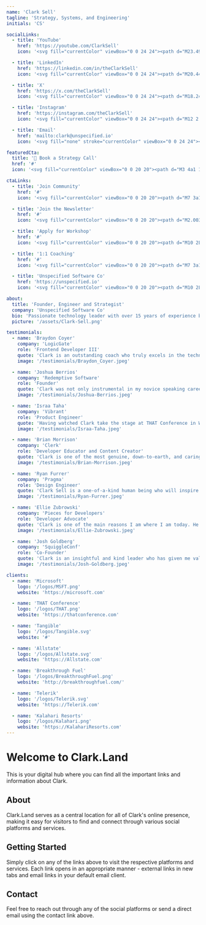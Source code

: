 ```yaml
---
name: 'Clark Sell'
tagline: 'Strategy, Systems, and Engineering'
initials: 'CS'

socialLinks:
  - title: 'YouTube'
    href: 'https://youtube.com/ClarkSell'
    icon: '<svg fill="currentColor" viewBox="0 0 24 24"><path d="M23.498 6.186a3.016 3.016 0 0 0-2.122-2.136C19.505 3.545 12 3.545 12 3.545s-7.505 0-9.377.505A3.017 3.017 0 0 0 .502 6.186C0 8.07 0 12 0 12s0 3.93.502 5.814a3.016 3.016 0 0 0 2.122 2.136c1.871.505 9.376.505 9.376.505s7.505 0 9.377-.505a3.015 3.015 0 0 0 2.122-2.136C24 15.93 24 12 24 12s0-3.93-.502-5.814zM9.545 15.568V8.432L15.818 12l-6.273 3.568z"/></svg>'

  - title: 'LinkedIn'
    href: 'https://linkedin.com/in/theClarkSell'
    icon: '<svg fill="currentColor" viewBox="0 0 24 24"><path d="M20.447 20.452h-3.554v-5.569c0-1.328-.027-3.037-1.852-3.037-1.853 0-2.136 1.445-2.136 2.939v5.667H9.351V9h3.414v1.561h.046c.477-.9 1.637-1.85 3.37-1.85 3.601 0 4.267 2.37 4.267 5.455v6.286zM5.337 7.433c-1.144 0-2.063-.926-2.063-2.065 0-1.138.92-2.063 2.063-2.063 1.14 0 2.064.925 2.064 2.063 0 1.139-.925 2.065-2.064 2.065zm1.782 13.019H3.555V9h3.564v11.452zM22.225 0H1.771C.792 0 0 .774 0 1.729v20.542C0 23.227.792 24 1.771 24h20.451C23.2 24 24 23.227 24 22.271V1.729C24 .774 23.2 0 22.222 0h.003z"/></svg>'

  - title: 'X'
    href: 'https://x.com/theClarkSell'
    icon: '<svg fill="currentColor" viewBox="0 0 24 24"><path d="M18.244 2.25h3.308l-7.227 8.26 8.502 11.24H16.17l-5.214-6.817L4.99 21.75H1.68l7.73-8.835L1.254 2.25H8.08l4.713 6.231zm-1.161 17.52h1.833L7.084 4.126H5.117z"></path></svg>'

  - title: 'Instagram'
    href: 'https://instagram.com/theClarkSell'
    icon: '<svg fill="currentColor" viewBox="0 0 24 24"><path d="M12 2.163c3.204 0 3.584.012 4.85.07 3.252.148 4.771 1.691 4.919 4.919.058 1.265.069 1.645.069 4.849 0 3.205-.012 3.584-.069 4.849-.149 3.225-1.664 4.771-4.919 4.919-1.266.058-1.644.07-4.85.07-3.204 0-3.584-.012-4.849-.07-3.26-.149-4.771-1.699-4.919-4.92-.058-1.265-.07-1.644-.07-4.849 0-3.204.013-3.583.07-4.849.149-3.227 1.664-4.771 4.919-4.919 1.266-.057 1.645-.069 4.849-.069zm0-2.163c-3.259 0-3.667.014-4.947.072-4.358.2-6.78 2.618-6.98 6.98-.059 1.281-.073 1.689-.073 4.948 0 3.259.014 3.668.072 4.948.2 4.358 2.618 6.78 6.98 6.98 1.281.058 1.689.072 4.948.072 3.259 0 3.668-.014 4.948-.072 4.354-.2 6.782-2.618 6.979-6.98.059-1.28.073-1.689.073-4.948 0-3.259-.014-3.667-.072-4.947-.196-4.354-2.617-6.78-6.979-6.98-1.281-.059-1.69-.073-4.949-.073zm0 5.838c-3.403 0-6.162 2.759-6.162 6.162s2.759 6.163 6.162 6.163 6.162-2.759 6.162-6.163c0-3.403-2.759-6.162-6.162-6.162zm0 10.162c-2.209 0-4-1.79-4-4 0-2.209 1.791-4 4-4s4 1.791 4 4c0 2.21-1.791 4-4 4zm6.406-11.845c-.796 0-1.441.645-1.441 1.44s.645 1.44 1.441 1.44c.795 0 1.439-.645 1.439-1.44s-.644-1.44-1.439-1.40z"/></svg>'

  - title: 'Email'
    href: 'mailto:clark@unspecified.io'
    icon: '<svg fill="none" stroke="currentColor" viewBox="0 0 24 24"><path stroke-linecap="round" stroke-linejoin="round" stroke-width="2" d="M3 8l7.89 4.26a2 2 0 002.22 0L21 8M5 19h14a2 2 0 002-2V7a2 2 0 00-2-2H5a2 2 0 00-2 2v10a2 2 0 002 2z"/></svg>'

featuredCta:
  title: '🚀 Book a Strategy Call'
  href: '#'
  icon: '<svg fill="currentColor" viewBox="0 0 20 20"><path d="M3 4a1 1 0 011-1h12a1 1 0 011 1v2a1 1 0 01-1 1H4a1 1 0 01-1-1V4zM3 10a1 1 0 011-1h6a1 1 0 011 1v6a1 1 0 01-1 1H4a1 1 0 01-1-1v-6zM14 9a1 1 0 00-1 1v6a1 1 0 001 1h2a1 1 0 001-1v-6a1 1 0 00-1-1h-2z"/></svg>'

ctaLinks:
  - title: 'Join Community'
    href: '#'
    icon: '<svg fill="currentColor" viewBox="0 0 20 20"><path d="M7 3a1 1 0 000 2h6a1 1 0 100-2H7zM4 7a1 1 0 011-1h10a1 1 0 011 1v11a1 1 0 01-1 1H5a1 1 0 01-1-1V7zM6 11a1 1 0 011-1h6a1 1 0 110 2H7a1 1 0 01-1-1zm0 4a1 1 0 011-1h6a1 1 0 110 2H7a1 1 0 01-1-1z"/></svg>'

  - title: 'Join the Newsletter'
    href: '#'
    icon: '<svg fill="currentColor" viewBox="0 0 20 20"><path d="M2.003 5.884L10 9.882l7.997-3.998A2 2 0 0016 4H4a2 2 0 00-1.997 1.884z"/><path d="M18 8.118l-8 4-8-4V14a2 2 0 002 2h12a2 2 0 002-2V8.118z"/></svg>'

  - title: 'Apply for Workshop'
    href: '#'
    icon: '<svg fill="currentColor" viewBox="0 0 20 20"><path d="M10 2L3 7v11a1 1 0 001 1h3a1 1 0 001-1v-4a1 1 0 011-1h2a1 1 0 011 1v4a1 1 0 001 1h3a1 1 0 001-1V7l-7-5z"/></svg>'

  - title: '1:1 Coaching'
    href: '#'
    icon: '<svg fill="currentColor" viewBox="0 0 20 20"><path d="M7 3a1 1 0 000 2h6a1 1 0 100-2H7zM4 7a1 1 0 011-1h10a1 1 0 011 1v11a1 1 0 01-1 1H5a1 1 0 01-1-1V7zM6 11a1 1 0 011-1h6a1 1 0 110 2H7a1 1 0 01-1-1zm0 4a1 1 0 011-1h6a1 1 0 110 2H7a1 1 0 01-1-1z"/></svg>'

  - title: 'Unspecified Software Co'
    href: 'https://unspecified.io'
    icon: '<svg fill="currentColor" viewBox="0 0 20 20"><path d="M10 2L3 7v11a1 1 0 001 1h3a1 1 0 001-1v-4a1 1 0 011-1h2a1 1 0 011 1v4a1 1 0 001 1h3a1 1 0 001-1V7l-7-5z"/></svg>'

about:
  title: 'Founder, Engineer and Strategist'
  company: 'Unspecified Software Co'
  bio: 'Passionate technology leader with over 15 years of experience building innovative products and leading high-performing teams. I specialize in creating scalable solutions and fostering engineering excellence through modern development practices and team empowerment.'
  picture: '/assets/Clark-Sell.png'

testimonials:
  - name: 'Braydon Coyer'
    company: 'LogicGate'
    role: 'Frontend Developer III'
    quote: 'Clark is an outstanding coach who truly excels in the technical field, but what really sets him apart is his holistic approach to personal growth. His deep technical expertise is impressive, but it’s his genuine empathy and support that makes all the difference. During difficult moments, Clark helped me find clarity and focus on what truly matters in my life. He’s not just there for my professional development; he genuinely cares about my personal well-being as well. If you’re seeking someone who will support you through tough times and help you grow both personally and professionally, I can’t recommend Clark enough.'
    image: '/testimonials/Braydon_Coyer.jpeg'

  - name: 'Joshua Berrios'
    company: 'Redemptive Software'
    role: 'Founder'
    quote: 'Clark was not only instrumental in my novice speaking career in the Summer of 2024 but a pinnacle mentor when I got laid off from my Software Engineer role and was thinking of starting my own development company. He was real, raw, and also encouraging. He helped me develop a starting game plan and provided insights from when he started his own thing. Shortly after, I started to gain traction and now run development efforts for 3-4 clients.'
    image: '/testimonials/Joshua-Berrios.jpeg'

  - name: 'Israa Taha'
    company: 'Vibrant'
    role: 'Product Engineer'
    quote: 'Having watched Clark take the stage at THAT Conference in Wisconsin every year since 2013, inspiring thousands of developers with his energy and insights, I already knew how impactful his guidance could be. Getting the chance to work with him one-on-one has been a transformative experience. Clark helped me focus on what truly brings me joy and energy, guiding me toward a clear vision of what I want to achieve. He is not just about offering insights—he is about creating momentum. Clark asks the tough questions to help you cut through the noise and set meaningful goals while providing the accountability you need to take action and make real progress toward those goals. From the start, he has been an incredible advocate, mentor, cheerleader, and someone I am honored to call a friend.'
    image: '/testimonials/Israa-Taha.jpeg'

  - name: 'Brian Morrison'
    company: 'Clerk'
    role: 'Developer Educator and Content Creator'
    quote: 'Clark is one of the most genuine, down-to-earth, and caring people I’ve ever met. Our conversations have had an incredible impact on my life as a tech professional and a human being. He consistently pushes me to be the best version of myself while always being available to discuss the difficult topics we all face as developers. I am so grateful to have become friends with him.'
    image: '/testimonials/Brian-Morrison.jpeg'

  - name: 'Ryan Furrer'
    company: 'Pragma'
    role: 'Design Engineer'
    quote: 'Clark Sell is a one-of-a-kind human being who will inspire you, motivate you, and bring out the best in you. I met Clark when I was lucky enough to attend THAT Conference in Round Rock, TX, in January 2024. THAT Conference was life-changing for me and countless others; however, it’s the vision of the man behind THAT which made it so. After THAT, I had several conversations with Clark – almost none of which were surface-level. Clark was never afraid to be vulnerable, honest, and real. Clark’s life experience is what makes him such a great mentor. However, Clark, as a person, combined with his life experience, is what makes him a phenomenal one. You owe it to yourself to work with Clark. He is a one-of-a-kind human being with the brains, experience, and know-how to elevate you to the next level.'
    image: '/testimonials/Ryan-Furrer.jpeg'

  - name: 'Ellie Zubrowski'
    company: 'Pieces for Developers'
    role: 'Developer Advocate'
    quote: 'Clark is one of the main reasons I am where I am today. He was the reason I got to go to my first tech conference (THAT Conference TX in 2024), and his advice during a coaching session had a huge impact on me landing my first job in tech. He pushed me to introduce myself to strangers, stop hiding behind an anonymous cartoon character, and take my health seriously. One of my favorite things he says is: “Don’t try to solve other people’s problems, just share your own experience” (or something like that). I’ll always be thankful to Clark for the impact he’s had on my life and the tech community as a whole.'
    image: '/testimonials/Ellie-Zubrowski.jpeg'

  - name: 'Josh Goldberg'
    company: 'SquiggleConf'
    role: 'Co-Founder'
    quote: 'Clark is an insightful and kind leader who has given me valuable advice on everything from community organizing to conference speaking. He has a rare mixture of deep technical and community-organizing expertise. From our 1:1s, I particularly appreciated his empathetic approach to crafting talk narratives from understanding the audience perspective. Clark is a must-have person to work with, and I cannot recommend him enough. Thank you again, Clark!'
    image: '/testimonials/Josh-Goldberg.jpeg'

clients:
  - name: 'Microsoft'
    logo: '/logos/MSFT.png'
    website: 'https://microsoft.com'

  - name: 'THAT Conference'
    logo: '/logos/THAT.png'
    website: 'https://thatconference.com'

  - name: 'Tangible'
    logo: '/logos/Tangible.svg'
    website: '#'

  - name: 'Allstate'
    logo: '/logos/Allstate.svg'
    website: 'https://Allstate.com'

  - name: 'Breakthrough Fuel'
    logo: '/logos/BreakthroughFuel.png'
    website: 'http://breakthroughfuel.com/'

  - name: 'Telerik'
    logo: '/logos/Telerik.svg'
    website: 'https://Telerik.com'

  - name: 'Kalahari Resorts'
    logo: '/logos/Kalahari.png'
    website: 'https://KalahariResorts.com'
---
```


# Welcome to Clark.Land

This is your digital hub where you can find all the important links and information about Clark.

## About

Clark.Land serves as a central location for all of Clark's online presence, making it easy for visitors to find and connect through various social platforms and services.

## Getting Started

Simply click on any of the links above to visit the respective platforms and services. Each link opens in an appropriate manner - external links in new tabs and email links in your default email client.

## Contact

Feel free to reach out through any of the social platforms or send a direct email using the contact link above.
